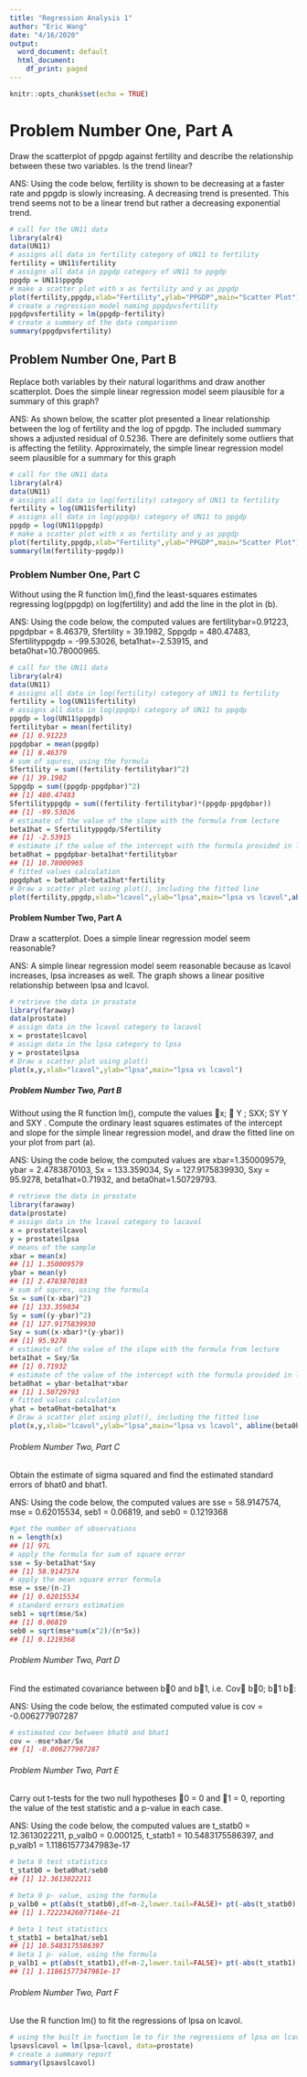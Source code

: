 ```yaml
---
title: "Regression Analysis 1"
author: "Eric Wang"
date: "4/16/2020"
output:
  word_document: default
  html_document:
    df_print: paged
---
```


```r
knitr::opts_chunk$set(echo = TRUE)
```

# Problem Number One, Part A
Draw the scatterplot of ppgdp against fertility and describe the relationship between these two variables. Is the trend linear?

ANS: Using the code below, fertility is shown to be decreasing at a faster rate and ppgdp is slowly increasing. A decreasing trend is presented. This trend seems not to be a linear trend but rather a decreasing exponential trend.
```r
# call for the UN11 data
library(alr4)
data(UN11)
# assigns all data in fertility category of UN11 to fertility
fertility = UN11$fertility
# assigns all data in ppgdp category of UN11 to ppgdp
ppgdp = UN11$ppgdp
# make a scatter plot with x as fertility and y as ppgdp
plot(fertility,ppgdp,xlab="Fertility",ylab="PPGDP",main="Scatter Plot")
# create a regression model naming ppgdpvsfertility
ppgdpvsfertility = lm(ppgdp~fertility)
# create a summary of the data comparison 
summary(ppgdpvsfertility)

```


## Problem Number One, Part B

Replace both variables by their natural logarithms and draw another scatterplot. Does the simple linear regression model seem plausible for a summary of this graph?

ANS: As shown below, the scatter plot presented a linear relationship between the log of fertility and the log of ppgdp. The included summary shows a adjusted residual of 0.5236. There are definitely some outliers that is affecting the fetility. Approximately, the simple linear regression model seem plausible for a summary for this graph

```r
# call for the UN11 data
library(alr4)
data(UN11)
# assigns all data in log(fertility) category of UN11 to fertility
fertility = log(UN11$fertility)
# assigns all data in log(ppgdp) category of UN11 to ppgdp
ppgdp = log(UN11$ppgdp)
# make a scatter plot with x as fertility and y as ppgdp
plot(fertility,ppgdp,xlab="Fertility",ylab="PPGDP",main="Scatter Plot")
summary(lm(fertility~ppgdp))

```

### Problem Number One, Part C

Without using the R function lm(),find the least-squares estimates regressing log(ppgdp) on log(fertility) and add the line in the plot in (b).

ANS: Using the code below, the computed values are fertilitybar=0.91223, ppgdpbar = 8.46379, Sfertility = 39.1982, Sppgdp = 480.47483, Sfertilityppgdp = -99.53026, beta1hat=-2.53915, and beta0hat=10.78000965.
```r
# call for the UN11 data
library(alr4)
data(UN11)
# assigns all data in log(fertility) category of UN11 to fertility
fertility = log(UN11$fertility)
# assigns all data in log(ppgdp) category of UN11 to ppgdp
ppgdp = log(UN11$ppgdp)
fertilitybar = mean(fertility)
## [1] 0.91223
ppgdpbar = mean(ppgdp)
## [1] 8.46379
# sum of squres, using the formula
Sfertility = sum((fertility-fertilitybar)^2)
## [1] 39.1982
Sppgdp = sum((ppgdp-ppgdpbar)^2)
## [1] 480.47483
Sfertilityppgdp = sum((fertility-fertilitybar)*(ppgdp-ppgdpbar))
## [1] -99.53026
# estimate of the value of the slope with the formula from lecture
beta1hat = Sfertilityppgdp/Sfertility
## [1] -2.53915
# estimate if the value of the intercept with the formula provided in lecture
beta0hat = ppgdpbar-beta1hat*fertilitybar
## [1] 10.78000965
# fitted values calculation
ppgdphat = beta0hat+beta1hat*fertility
# Draw a scatter plot using plot(), including the fitted line
plot(fertility,ppgdp,xlab="lcavol",ylab="lpsa",main="lpsa vs lcavol",abline(beta0hat,beta1hat,col= 'red'))
```

#### Problem Number Two, Part A

Draw a scatterplot. Does a simple linear regression model seem reasonable?

ANS: A simple linear regression model seem reasonable because as lcavol increases, lpsa increases as well. The graph shows a linear positive relationship between lpsa and lcavol.
```r
# retrieve the data in prostate
library(faraway)
data(prostate)
# assign data in the lcavol category to lacavol
x = prostate$lcavol
# assign data in the lpsa category to lpsa
y = prostate$lpsa
# Draw a scatter plot using plot()
plot(x,y,xlab="lcavol",ylab="lpsa",main="lpsa vs lcavol")
```

##### Problem Number Two, Part B

Without using the R function lm(), compute the values x;  Y ; SXX; SY Y and SXY . Compute the ordinary least squares estimates of the intercept and slope for the simple linear regression model, and draw the fitted line on your plot from part (a).

ANS: Using the code below, the computed values are xbar=1.350009579, ybar = 2.4783870103, Sx = 133.359034, Sy = 127.9175839930, Sxy = 95.9278, beta1hat=0.71932, and beta0hat=1.50729793.
```r
# retrieve the data in prostate
library(faraway)
data(prostate)
# assign data in the lcavol category to lacavol
x = prostate$lcavol
y = prostate$lpsa
# means of the sample
xbar = mean(x)
## [1] 1.350009579
ybar = mean(y)
## [1] 2.4783870103
# sum of squres, using the formula
Sx = sum((x-xbar)^2)
## [1] 133.359034
Sy = sum((y-ybar)^2)
## [1] 127.9175839930
Sxy = sum((x-xbar)*(y-ybar))
## [1] 95.9278
# estimate of the value of the slope with the formula from lecture
beta1hat = Sxy/Sx
## [1] 0.71932
# estimate of the value of the intercept with the formula provided in lecture
beta0hat = ybar-beta1hat*xbar
## [1] 1.50729793
# fitted values calculation
yhat = beta0hat+beta1hat*x
# Draw a scatter plot using plot(), including the fitted line
plot(x,y,xlab="lcavol",ylab="lpsa",main="lpsa vs lcavol", abline(beta0hat,beta1hat,col= 'red'))
```

###### Problem Number Two, Part C

Obtain the estimate of sigma squared and find the estimated standard errors of bhat0 and bhat1.

ANS: Using the code below, the computed values are sse = 58.9147574, mse = 0.62015534, seb1 = 0.06819, and seb0 = 0.1219368

```r
#get the number of observations
n = length(x)
## [1] 97L
# apply the formula for sum of square error
sse = Sy-beta1hat*Sxy
## [1] 58.9147574
# apply the mean square error formula
mse = sse/(n-2)
## [1] 0.62015534
# standard errors estimation
seb1 = sqrt(mse/Sx)
## [1] 0.06819
seb0 = sqrt(mse*sum(x^2)/(n*Sx))
## [1] 0.1219368

```

###### Problem Number Two, Part D

Find the estimated covariance between b0 and b1, i.e. Cov b0; b1 b:

ANS: Using the code below, the estimated computed value is cov = -0.006277907287

```r
# estimated cov between bhat0 and bhat1
cov = -mse*xbar/Sx
## [1] -0.006277907287

```

###### Problem Number Two, Part E

Carry out t-tests for the two null hypotheses 0 = 0 and 1 = 0, reporting the value of the test statistic and a p-value in each case.

ANS: Using the code below, the computed values are t_statb0 = 12.3613022211, p_valb0 = 0.000125, t_statb1 = 10.5483175586397, and p_valb1 = 1.11861577347983e-17

```r
# beta 0 test statistics
t_statb0 = beta0hat/seb0
## [1] 12.3613022211

# beta 0 p- value, using the formula
p_valb0 = pt(abs(t_statb0),df=n-2,lower.tail=FALSE)+ pt(-abs(t_statb0),df=n-2,lower.tail=TRUE)
## [1] 1.72223426077146e-21

# beta 1 test statistics
t_statb1 = beta1hat/seb1
## [1] 10.5483175586397
# beta 1 p- value, using the formula
p_valb1 = pt(abs(t_statb1),df=n-2,lower.tail=FALSE)+ pt(-abs(t_statb1),df=n-2,lower.tail=TRUE)
## [1] 1.11861577347981e-17
```

###### Problem Number Two, Part F

Use the R function lm() to fit the regressions of lpsa on lcavol.

```r
# using the built in function lm to fir the regressions of lpsa on lcavol, given that the data are from prostate
lpsavslcavol = lm(lpsa~lcavol, data=prostate)
# create a summary report
summary(lpsavslcavol)


```










